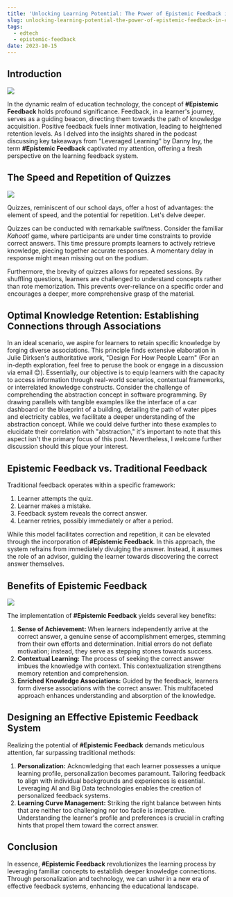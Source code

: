 ```yaml
---
title: 'Unlocking Learning Potential: The Power of Epistemic Feedback in Education'
slug: unlocking-learning-potential-the-power-of-epistemic-feedback-in-education
tags:
  - edtech
  - epistemic-feedback
date: 2023-10-15
---
```


## Introduction

![](https://github.com/xmliszt/resources/blob/main/blogs/2023-10-15/1.jpeg?raw=true)

In the dynamic realm of education technology, the concept of **#Epistemic Feedback** holds profound significance. Feedback, in a learner's journey, serves as a guiding beacon, directing them towards the path of knowledge acquisition. Positive feedback fuels inner motivation, leading to heightened retention levels. As I delved into the insights shared in the podcast discussing key takeaways from "Leveraged Learning" by Danny Iny, the term **#Epistemic Feedback** captivated my attention, offering a fresh perspective on the learning feedback system.

## The Speed and Repetition of Quizzes

![](https://github.com/xmliszt/resources/blob/main/blogs/2023-10-15/2.jpeg?raw=true)

Quizzes, reminiscent of our school days, offer a host of advantages: the element of speed, and the potential for repetition. Let's delve deeper.

Quizzes can be conducted with remarkable swiftness. Consider the familiar _Kahoot!_ game, where participants are under time constraints to provide correct answers. This time pressure prompts learners to actively retrieve knowledge, piecing together accurate responses. A momentary delay in response might mean missing out on the podium.

Furthermore, the brevity of quizzes allows for repeated sessions. By shuffling questions, learners are challenged to understand concepts rather than rote memorization. This prevents over-reliance on a specific order and encourages a deeper, more comprehensive grasp of the material.

## Optimal Knowledge Retention: Establishing Connections through Associations

In an ideal scenario, we aspire for learners to retain specific knowledge by forging diverse associations. This principle finds extensive elaboration in Julie Dirksen's authoritative work, "Design For How People Learn" (For an in-depth exploration, feel free to peruse the book or engage in a discussion via email 😊). Essentially, our objective is to equip learners with the capacity to access information through real-world scenarios, contextual frameworks, or interrelated knowledge constructs. Consider the challenge of comprehending the abstraction concept in software programming. By drawing parallels with tangible examples like the interface of a car dashboard or the blueprint of a building, detailing the path of water pipes and electricity cables, we facilitate a deeper understanding of the abstraction concept. While we could delve further into these examples to elucidate their correlation with "abstraction," it's important to note that this aspect isn't the primary focus of this post. Nevertheless, I welcome further discussion should this pique your interest.

## Epistemic Feedback vs. Traditional Feedback

Traditional feedback operates within a specific framework:

1. Learner attempts the quiz.
2. Learner makes a mistake.
3. Feedback system reveals the correct answer.
4. Learner retries, possibly immediately or after a period.

While this model facilitates correction and repetition, it can be elevated through the incorporation of **#Epistemic Feedback**. In this approach, the system refrains from immediately divulging the answer. Instead, it assumes the role of an advisor, guiding the learner towards discovering the correct answer themselves.

## Benefits of Epistemic Feedback

![](https://github.com/xmliszt/resources/blob/main/blogs/2023-10-15/3.jpeg?raw=true)

The implementation of **#Epistemic Feedback** yields several key benefits:

1. **Sense of Achievement:** When learners independently arrive at the correct answer, a genuine sense of accomplishment emerges, stemming from their own efforts and determination. Initial errors do not deflate motivation; instead, they serve as stepping stones towards success.
2. **Contextual Learning:** The process of seeking the correct answer imbues the knowledge with context. This contextualization strengthens memory retention and comprehension.
3. **Enriched Knowledge Associations:** Guided by the feedback, learners form diverse associations with the correct answer. This multifaceted approach enhances understanding and absorption of the knowledge.

## Designing an Effective Epistemic Feedback System

Realizing the potential of **#Epistemic Feedback** demands meticulous attention, far surpassing traditional methods:

1. **Personalization:** Acknowledging that each learner possesses a unique learning profile, personalization becomes paramount. Tailoring feedback to align with individual backgrounds and experiences is essential. Leveraging AI and Big Data technologies enables the creation of personalized feedback systems.
2. **Learning Curve Management:** Striking the right balance between hints that are neither too challenging nor too facile is imperative. Understanding the learner's profile and preferences is crucial in crafting hints that propel them toward the correct answer.

## Conclusion

In essence, **#Epistemic Feedback** revolutionizes the learning process by leveraging familiar concepts to establish deeper knowledge connections. Through personalization and technology, we can usher in a new era of effective feedback systems, enhancing the educational landscape.
